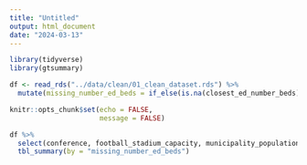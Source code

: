 ```yaml
---
title: "Untitled"
output: html_document
date: "2024-03-13"
---
```


```r
library(tidyverse)
library(gtsummary)

df <- read_rds("../data/clean/01_clean_dataset.rds") %>%
  mutate(missing_number_ed_beds = if_else(is.na(closest_ed_number_beds), "Missing", "Not missing"))

knitr::opts_chunk$set(echo = FALSE,
                      message = FALSE)
```

```r
df %>%
  select(conference, football_stadium_capacity, municipality_population, distance_nearest_emergency_department_miles, is_closest_ed_free_standing, acc_accreditation_or_certification,  teaching_hospital_in_municipality, drug_overdose_deaths, injury_deaths, primary_care_physicians, alcohol_impaired_driving_deaths, excessive_drinking, missing_number_ed_beds) %>%
  tbl_summary(by = "missing_number_ed_beds")
```


